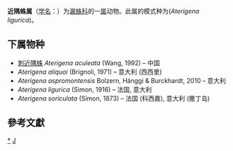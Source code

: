 {{Automatic taxobox
| taxon = Aterigena
| authority = Bolzern, Hänggi & Burckhardt, 2010
| type species = <br>Aterigena ligurica
| type species authority = Simon, 1916
}}
'''近隅蛛属'''（[[学名|学名]]：{{lang|la|''Aterigena ''}}）为[[漏蛛科|漏蛛科]]的一[[属|属]]动物。此属的模式种为(''Aterigena ligurica'')。

==下属物种==
* [[刺近隅蛛|刺近隅蛛]] ''Aterigena aculeata'' (Wang, 1992) – 中国
* ''Aterigena aliquoi'' (Brignoli, 1971) – 意大利 (西西里)
* ''Aterigena aspromontensis'' Bolzern, Hänggi & Burckhardt, 2010 – 意大利
* ''Aterigena ligurica'' (Simon, 1916) – 法国, 意大利
* ''Aterigena soriculata'' (Simon, 1873) – 法国 (科西嘉), 意大利 (撒丁岛)

==參考文獻==
{{reflist}}

{{taxonbar}}

[[Category:_近隅蛛属|*]]
[[Category:_2010年描述的分类群|J]]
